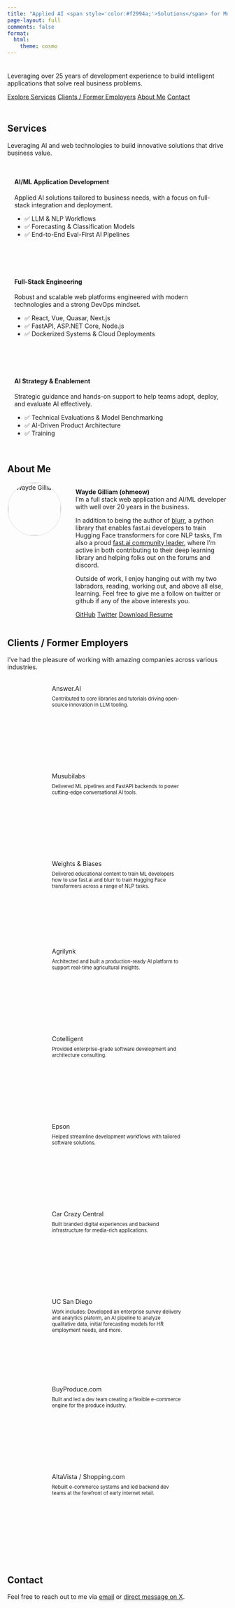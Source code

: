 ```yaml
---
title: "Applied AI <span style='color:#f2994a;'>Solutions</span> for Modern Businesses"
page-layout: full
comments: false
format:
  html:
    theme: cosmo
---
```


::: {.hero style="padding: 0.5rem 0; text-align: left;"}
Leveraging over 25 years of development experience to build intelligent applications that solve real business problems.

[Explore Services](#services){.btn .btn-outline-secondary} 
[Clients / Former Employers](#clients){.btn .btn-outline-secondary}
[About Me](#about){.btn .btn-outline-secondary}
[Contact](#contact){.btn .btn-outline-secondary}
:::

## Services {#services}

Leveraging AI and web technologies to build innovative solutions that drive business value.

::: {style="display: flex; gap: 1.5rem; flex-wrap: wrap;"}

::: {.card style="flex:1; min-width:250px;padding:1rem;"}
#### AI/ML Application Development
Applied AI solutions tailored to business needs, with a focus on full-stack integration and deployment.

- ✅ LLM & NLP Workflows
- ✅ Forecasting & Classification Models
- ✅ End-to-End Eval-First AI Pipelines
:::

::: {.card style="flex:1; min-width:250px;padding:1rem;"}
#### Full-Stack Engineering
Robust and scalable web platforms engineered with modern technologies and a strong DevOps mindset.

- ✅ React, Vue, Quasar, Next.js
- ✅ FastAPI, ASP.NET Core, Node.js
- ✅ Dockerized Systems & Cloud Deployments
:::

::: {.card style="flex:1; min-width:250px;padding:1rem;"}
#### AI Strategy & Enablement
Strategic guidance and hands-on support to help teams adopt, deploy, and evaluate AI effectively.

- ✅ Technical Evaluations & Model Benchmarking
- ✅ AI-Driven Product Architecture
- ✅ Training
:::

:::

## About Me {#about}

<div style="display:flex;align-items:flex-start;gap:2rem;">
<img src="profile.png" alt="Wayde Gilliam" style="width:120px;border-radius:50%;border:2px solid #eee;" class="d-none d-md-block">
<div>
**Wayde Gilliam (ohmeow)**  
I'm a full stack web application and AI/ML developer with well over 20 years in the business. 

In addition to being the author of [blurr](https://ohmeow.github.io/blurr/){target="_blank"}, a python library that enables fast.ai developers to train Hugging Face transformers for core NLP tasks, I'm also a proud [fast.ai community leader](https://forums.fast.ai/u/wgpubs/summary){target="_blank"}, where I'm active in both contributing to their deep learning library and helping folks out on the forums and discord. 

Outside of work, I enjoy hanging out with my two labradors, reading, working out, and above all else, learning.  Feel free to give me a follow on twitter or github if any of the above interests you.

[<i class="bi bi-github"></i> GitHub](https://github.com/ohmeow){.ohmeow-button-outline target="_blank"} 
[<i class="bi-twitter-x"></i> Twitter](https://twitter.com/waydegilliam){.ohmeow-button-outline target="_blank"} 
[<i class="bi bi-file-earmark-arrow-down"></i> Download Resume](resume_wgilliam_202505.pdf){.ohmeow-button target="_blank"} 
</div>
</div>


## Clients / Former Employers {#clients}

I've had the pleasure of working with amazing companies across various industries.

::: {.client-logos style="display:flex;gap:2rem;justify-content:center;flex-wrap:wrap;margin:2rem 0;"}
::: {.client-cards}
<div class="client-card" style="max-width: 300px; height: 200px;"><div>Answer.AI</div><div style="font-size: 0.8em; font-weight: normal; margin-top: 0.5rem;">Contributed to core libraries and tutorials driving open-source innovation in LLM tooling.</div></div>
<div class="client-card" style="max-width: 300px; height: 200px;"><div>Musubilabs</div><div style="font-size: 0.8em; font-weight: normal; margin-top: 0.5rem;">Delivered ML pipelines and FastAPI backends to power cutting-edge conversational AI tools.</div></div>
<div class="client-card" style="max-width: 300px; height: 200px;"><div>Weights & Biases</div><div style="font-size: 0.8em; font-weight: normal; margin-top: 0.5rem;">Delivered educational content to train ML developers how to use fast.ai and blurr to train Hugging Face transformers across a range of NLP tasks.</div></div>
<div class="client-card" style="max-width: 300px; height: 200px;"><div>Agrilynk</div><div style="font-size: 0.8em; font-weight: normal; margin-top: 0.5rem;">Architected and built a production-ready AI platform to support real-time agricultural insights.</div></div>

<div class="client-card" style="max-width: 300px; height: 200px;"><div>Cotelligent</div><div style="font-size: 0.8em; font-weight: normal; margin-top: 0.5rem;">Provided enterprise-grade software development and architecture consulting.</div></div>
<div class="client-card" style="max-width: 300px; height: 200px;"><div>Epson</div><div style="font-size: 0.8em; font-weight: normal; margin-top: 0.5rem;">Helped streamline development workflows with tailored software solutions.</div></div>
<div class="client-card" style="max-width: 300px; height: 200px;"><div>Car Crazy Central</div><div style="font-size: 0.8em; font-weight: normal; margin-top: 0.5rem;">Built branded digital experiences and backend infrastructure for media-rich applications.</div></div>
<div class="client-card" style="max-width: 300px; height: 200px;"><div>UC San Diego</div><div style="font-size: 0.8em; font-weight: normal; margin-top: 0.5rem;">Work includes: Developed an enterprise survey delivery and analytics platorm, an AI pipeline to analyze qualitative data, initial forecasting models for HR employment needs, and more.</div></div>
<div class="client-card" style="max-width: 300px; height: 200px;"><div>BuyProduce.com</div><div style="font-size: 0.8em; font-weight: normal; margin-top: 0.5rem;">Built and led a dev team creating a flexible e-commerce engine for the produce industry.</div></div>
<div class="client-card" style="max-width: 300px; height: 200px;"><div>AltaVista / Shopping.com</div><div style="font-size: 0.8em; font-weight: normal; margin-top: 0.5rem;">Rebuilt e-commerce systems and led backend dev teams at the forefront of early internet retail.</div></div>
:::
:::

## Contact {#contact}

Feel free to reach out to me via <a href="mailto:wgilliam@ohmeow.com">email</a> or <a href="https://twitter.com/messages/compose?recipient_id=waydegilliam" target="_blank">direct message on X</a>.

